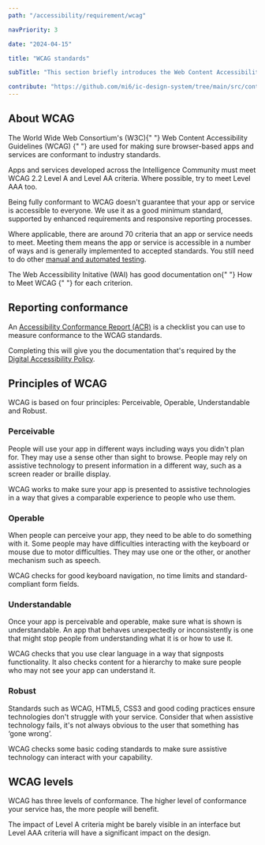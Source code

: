 ```yaml
---
path: "/accessibility/requirement/wcag"

navPriority: 3

date: "2024-04-15"

title: "WCAG standards"

subTitle: "This section briefly introduces the Web Content Accessibility Guidelines (WCAG)."

contribute: "https://github.com/mi6/ic-design-system/tree/main/src/content/structured/accessibility/requirement/wcag.mdx"
---
```


## About WCAG

<p>
  The World Wide Web Consortium's (W3C){" "}
  <ic-link
    target="_blank"
    href="https://www.w3.org/TR/WCAG22/"
    rel="noreferer noopener nofollow"
  >
    Web Content Accessibility Guidelines (WCAG)
  </ic-link>{" "}
  are used for making sure browser-based apps and services are conformant to
  industry standards.
</p>

Apps and services developed across the Intelligence Community must meet WCAG 2.2 Level A and Level AA criteria. Where possible, try to meet Level AAA too.

Being fully conformant to WCAG doesn't guarantee that your app or service is accessible to everyone. We use it as a good minimum standard, supported by enhanced requirements and responsive reporting processes.

Where applicable, there are around 70 criteria that an app or service needs to meet. Meeting them means the app or service is accessible in a number of ways and is generally implemented to accepted standards. You still need to do other [manual and automated testing](/accessibility/testing).

<p>
  The Web Accessibility Initative (WAI) has good documentation on{" "}
  <ic-link
    target="_blank"
    href="https://www.w3.org/WAI/WCAG22/quickref/"
    rel="noreferer noopener nofollow"
  >
    How to Meet WCAG
  </ic-link>{" "}
  for each criterion.
</p>

## Reporting conformance

An [Accessibility Conformance Report (ACR)](/accessibility/documenting/conformance-report) is a checklist you can use to measure conformance to the WCAG standards.

Completing this will give you the documentation that's required by the [Digital Accessibility Policy](/accessibility/requirement).

## Principles of WCAG

WCAG is based on four principles: Perceivable, Operable, Understandable and Robust.

### Perceivable

People will use your app in different ways including ways you didn't plan for. They may use a sense other than sight to browse. People may rely on assistive technology to present information in a different way, such as a screen reader or braille display.

WCAG works to make sure your app is presented to assistive technologies in a way that gives a comparable experience to people who use them.

### Operable

When people can perceive your app, they need to be able to do something with it. Some people may have difficulties interacting with the keyboard or mouse due to motor difficulties. They may use one or the other, or another mechanism such as speech.

WCAG checks for good keyboard navigation, no time limits and standard-compliant form fields.

### Understandable

Once your app is perceivable and operable, make sure what is shown is understandable. An app that behaves unexpectedly or inconsistently is one that might stop people from understanding what it is or how to use it.

WCAG checks that you use clear language in a way that signposts functionality. It also checks content for a hierarchy to make sure people who may not see your app can understand it.

### Robust

Standards such as WCAG, HTML5, CSS3 and good coding practices ensure technologies don't struggle with your service. Consider that when assistive technology fails, it's not always obvious to the user that something has ‘gone wrong’.

WCAG checks some basic coding standards to make sure assistive technology can interact with your capability.

## WCAG levels

WCAG has three levels of conformance. The higher level of conformance your service has, the more people will benefit.

The impact of Level A criteria might be barely visible in an interface but Level AAA criteria will have a significant impact on the design.
